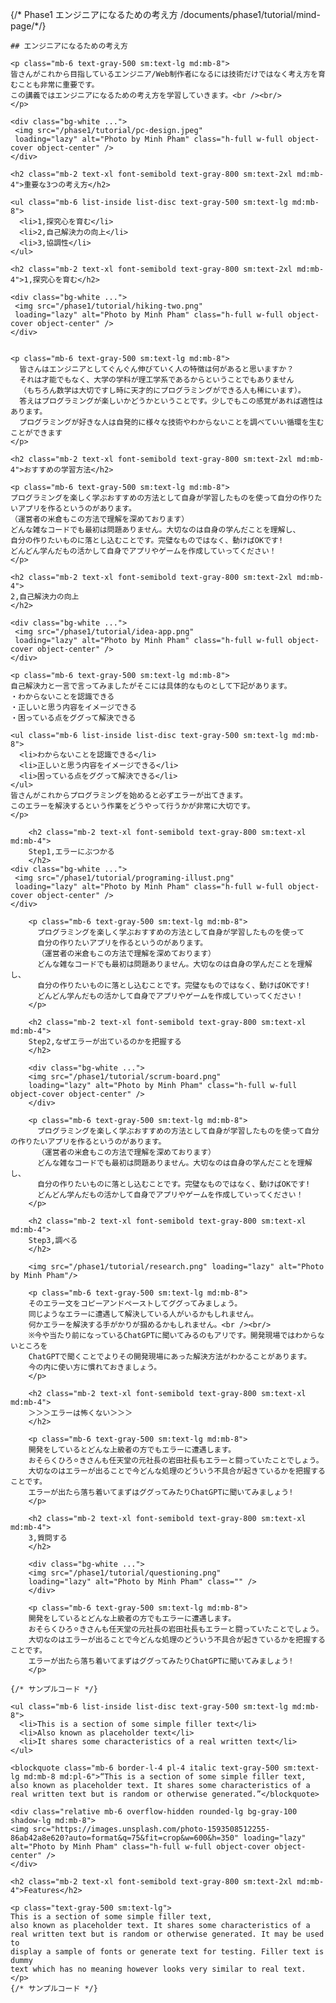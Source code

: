 
 {/* Phase1 エンジニアになるための考え方 
     /documents/phase1/tutorial/mind-page/*/}
<div class="bg-white">
    <div class="whitespace-nowrap mx-auto max-w-screen-md ">

    ## エンジニアになるための考え方
 
    <p class="mb-6 text-gray-500 sm:text-lg md:mb-8">
    皆さんがこれから目指しているエンジニア/Web制作者になるには技術だけではなく考え方を育むことも非常に重要です。
    この講義ではエンジニアになるための考え方を学習していきます。<br /><br/>
    </p>

    <div class="bg-white ...">
     <img src="/phase1/tutorial/pc-design.jpeg" 
     loading="lazy" alt="Photo by Minh Pham" class="h-full w-full object-cover object-center" />
    </div>  

    <h2 class="mb-2 text-xl font-semibold text-gray-800 sm:text-2xl md:mb-4">重要な3つの考え方</h2>

    <ul class="mb-6 list-inside list-disc text-gray-500 sm:text-lg md:mb-8">
      <li>1,探究心を育む</li>
      <li>2,自己解決力の向上</li>
      <li>3,協調性</li>
    </ul>

    <h2 class="mb-2 text-xl font-semibold text-gray-800 sm:text-2xl md:mb-4">1,探究心を育む</h2>

    <div class="bg-white ...">
     <img src="/phase1/tutorial/hiking-two.png" 
     loading="lazy" alt="Photo by Minh Pham" class="h-full w-full object-cover object-center" />
    </div> 


    <p class="mb-6 text-gray-500 sm:text-lg md:mb-8">
      皆さんはエンジニアとしてぐんぐん伸びていく人の特徴は何があると思いますか？
      それは才能でもなく、大学の学科が理工学系であるからということでもありません
      （もちろん数学は大切ですし時に天才的にプログラミングができる人も稀にいます）。
      答えはプログラミングが楽しいかどうかということです。少しでもこの感覚があれば適性はあります。
      プログラミングが好きな人は自発的に様々な技術やわからないことを調べていい循環を生むことができます
    </p>

    <h2 class="mb-2 text-xl font-semibold text-gray-800 sm:text-2xl md:mb-4">おすすめの学習方法</h2>

    <p class="mb-6 text-gray-500 sm:text-lg md:mb-8">
    プログラミングを楽しく学ぶおすすめの方法として自身が学習したものを使って自分の作りたいアプリを作るというのがあります。
    （運営者の米倉もこの方法で理解を深めております）
    どんな雑なコードでも最初は問題ありません。大切なのは自身の学んだことを理解し、
    自分の作りたいものに落とし込むことです。完璧なものではなく、動けばOKです!
    どんどん学んだもの活かして自身でアプリやゲームを作成していってください！
    </p>   

    <h2 class="mb-2 text-xl font-semibold text-gray-800 sm:text-2xl md:mb-4">
    2,自己解決力の向上
    </h2>

    <div class="bg-white ...">
     <img src="/phase1/tutorial/idea-app.png" 
     loading="lazy" alt="Photo by Minh Pham" class="h-full w-full object-cover object-center" />
    </div> 

    <p class="mb-6 text-gray-500 sm:text-lg md:mb-8">
    自己解決力と一言で言ってみましたがそこには具体的なものとして下記があります。
    ・わからないことを認識できる
    ・正しいと思う内容をイメージできる
    ・困っている点をググって解決できる

    <ul class="mb-6 list-inside list-disc text-gray-500 sm:text-lg md:mb-8">
      <li>わからないことを認識できる</li>
      <li>正しいと思う内容をイメージできる</li>
      <li>困っている点をググって解決できる</li>
    </ul>
    皆さんがこれからプログラミングを始めると必ずエラーが出てきます。
    このエラーを解決するという作業をどうやって行うかが非常に大切です。
    </p>

        <h2 class="mb-2 text-xl font-semibold text-gray-800 sm:text-xl md:mb-4">
        Step1,エラーにぶつかる
        </h2>
    <div class="bg-white ...">
     <img src="/phase1/tutorial/programing-illust.png" 
     loading="lazy" alt="Photo by Minh Pham" class="h-full w-full object-cover object-center" />
    </div> 

        <p class="mb-6 text-gray-500 sm:text-lg md:mb-8">
          プログラミングを楽しく学ぶおすすめの方法として自身が学習したものを使って
          自分の作りたいアプリを作るというのがあります。
          （運営者の米倉もこの方法で理解を深めております）
          どんな雑なコードでも最初は問題ありません。大切なのは自身の学んだことを理解し、
          自分の作りたいものに落とし込むことです。完璧なものではなく、動けばOKです!
          どんどん学んだもの活かして自身でアプリやゲームを作成していってください！
        </p>  

        <h2 class="mb-2 text-xl font-semibold text-gray-800 sm:text-xl md:mb-4">
        Step2,なぜエラーが出ているのかを把握する
        </h2>
        
        <div class="bg-white ...">
        <img src="/phase1/tutorial/scrum-board.png" 
        loading="lazy" alt="Photo by Minh Pham" class="h-full w-full object-cover object-center" />
        </div> 

        <p class="mb-6 text-gray-500 sm:text-lg md:mb-8">
          プログラミングを楽しく学ぶおすすめの方法として自身が学習したものを使って自分の作りたいアプリを作るというのがあります。
          （運営者の米倉もこの方法で理解を深めております）
          どんな雑なコードでも最初は問題ありません。大切なのは自身の学んだことを理解し、
          自分の作りたいものに落とし込むことです。完璧なものではなく、動けばOKです!
          どんどん学んだもの活かして自身でアプリやゲームを作成していってください！
        </p>  

        <h2 class="mb-2 text-xl font-semibold text-gray-800 sm:text-xl md:mb-4">
        Step3,調べる
        </h2>

        <img src="/phase1/tutorial/research.png" loading="lazy" alt="Photo by Minh Pham"/>

        <p class="mb-6 text-gray-500 sm:text-lg md:mb-8">
        そのエラー文をコピーアンドペーストしてググってみましょう。
        同じようなエラーに遭遇して解決している人がいるかもしれません。
        何かエラーを解決する手がかりが掴めるかもしれません。<br /><br/>
        ※今や当たり前になっているChatGPTに聞いてみるのもアリです。開発現場ではわからないところを
        ChatGPTで聞くことでよりその開発現場にあった解決方法がわかることがあります。
        今の内に使い方に慣れておきましょう。
        </p>  

        <h2 class="mb-2 text-xl font-semibold text-gray-800 sm:text-xl md:mb-4">
        ＞＞＞エラーは怖くない＞＞＞
        </h2>

        <p class="mb-6 text-gray-500 sm:text-lg md:mb-8">
        開発をしているとどんな上級者の方でもエラーに遭遇します。
        おそらくひろ⚪︎きさんも任天堂の元社長の岩田社長もエラーと闘っていたことでしょう。
        大切なのはエラーが出ることで今どんな処理のどういう不具合が起きているかを把握することです。
        エラーが出たら落ち着いてまずはググってみたりChatGPTに聞いてみましょう!
        </p> 

        <h2 class="mb-2 text-xl font-semibold text-gray-800 sm:text-xl md:mb-4">
        3,質問する
        </h2>

        <div class="bg-white ...">
        <img src="/phase1/tutorial/questioning.png" 
        loading="lazy" alt="Photo by Minh Pham" class="" />
        </div> 

        <p class="mb-6 text-gray-500 sm:text-lg md:mb-8">
        開発をしているとどんな上級者の方でもエラーに遭遇します。
        おそらくひろ⚪︎きさんも任天堂の元社長の岩田社長もエラーと闘っていたことでしょう。
        大切なのはエラーが出ることで今どんな処理のどういう不具合が起きているかを把握することです。
        エラーが出たら落ち着いてまずはググってみたりChatGPTに聞いてみましょう!
        </p> 

    {/* サンプルコード */}

    <ul class="mb-6 list-inside list-disc text-gray-500 sm:text-lg md:mb-8">
      <li>This is a section of some simple filler text</li>
      <li>Also known as placeholder text</li>
      <li>It shares some characteristics of a real written text</li>
    </ul>

    <blockquote class="mb-6 border-l-4 pl-4 italic text-gray-500 sm:text-lg md:mb-8 md:pl-6">“This is a section of some simple filler text, also known as placeholder text. It shares some characteristics of a real written text but is random or otherwise generated.”</blockquote>

    <div class="relative mb-6 overflow-hidden rounded-lg bg-gray-100 shadow-lg md:mb-8">
    <img src="https://images.unsplash.com/photo-1593508512255-86ab42a8e620?auto=format&q=75&fit=crop&w=600&h=350" loading="lazy" alt="Photo by Minh Pham" class="h-full w-full object-cover object-center" />
    </div>

    <h2 class="mb-2 text-xl font-semibold text-gray-800 sm:text-2xl md:mb-4">Features</h2>

    <p class="text-gray-500 sm:text-lg">
    This is a section of some simple filler text, 
    also known as placeholder text. It shares some characteristics of a 
    real written text but is random or otherwise generated. It may be used to 
    display a sample of fonts or generate text for testing. Filler text is dummy 
    text which has no meaning however looks very similar to real text.
    </p>
    {/* サンプルコード */}

  </div>
</div>
